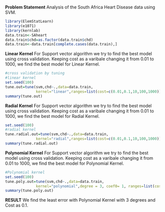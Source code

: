 


**Problem Statement** Analysis of the South Africa Heart Disease data using SVM.
```{r,echo=FALSE}
library(ElemStatLearn)
library(e1071)
library(kernlab)
data.train<-SAheart
data.train$chd=as.factor(data.train$chd)
data.train<-data.train[complete.cases(data.train),]

```

**Linear Kernel** For Support vector algorithm we try to find the best model using cross validation. Keeping cost as a varibale changing it from 0.01 to 1000, we find the best model for Linear Kernel. 

```{r,echo=FALSE}
#cross validation by tuning
#linear kernel
set.seed(100)
tune.out=tune(svm,chd~.,data=data.train,
              kernel="linear",ranges=list(cost=c(0.01,0.1,10,100,1000)))
summary(tune.out)
```


**Radial Kernel** For Support vector algorithm we try to find the best model using cross validation. Keeping cost as a varibale changing it from 0.01 to 1000, we find the best model for Radial Kernel. 


```{r,echo=FALSE}
set.seed(100)
#radial kernel
tune.radial.out=tune(svm,chd~.,data=data.train,
              kernel="radial",ranges=list(cost=c(0.01,0.1,10,100,1000)))
summary(tune.radial.out)
```


**Polynomial Kernel** For Support vector algorithm we try to find the best model using cross validation. Keeping cost as a varibale changing it from 0.01 to 1000, we find the best model for Polynomial Kernel. 


```{r,echo=FALSE}
#Polynomial kernel
set.seed(100)
tune.poly.out=tune(svm,chd~.,data=data.train,
              kernel="polynomial",degree = 3, coef0= 1, ranges=list(cost=c(0.01,0.1,10,100,1000)))
summary(tune.poly.out)
```

**RESULT** We find the least error with Polynomial Kernel with 3 degrees and Cost as 0.1. 
